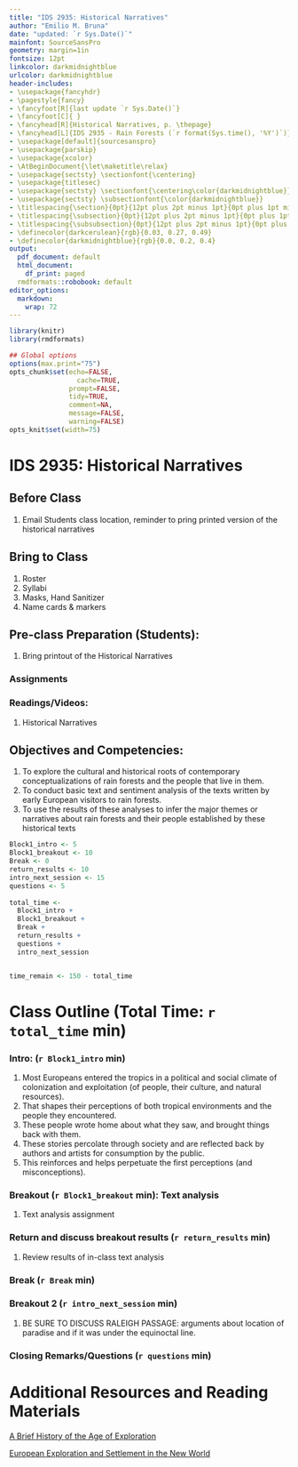 ```yaml
---
title: "IDS 2935: Historical Narratives"
author: "Emilio M. Bruna"
date: "updated: `r Sys.Date()`"
mainfont: SourceSansPro
geometry: margin=1in
fontsize: 12pt
linkcolor: darkmidnightblue
urlcolor: darkmidnightblue
header-includes:
- \usepackage{fancyhdr}
- \pagestyle{fancy}
- \fancyfoot[R]{last update `r Sys.Date()`}
- \fancyfoot[C]{ }
- \fancyhead[R]{Historical Narratives, p. \thepage}
- \fancyhead[L]{IDS 2935 - Rain Forests (`r format(Sys.time(), '%Y')`)}
- \usepackage[default]{sourcesanspro}
- \usepackage{parskip}
- \usepackage{xcolor}
- \AtBeginDocument{\let\maketitle\relax}
- \usepackage{sectsty} \sectionfont{\centering}
- \usepackage{titlesec}
- \usepackage{sectsty} \sectionfont{\centering\color{darkmidnightblue}}
- \usepackage{sectsty} \subsectionfont{\color{darkmidnightblue}}
- \titlespacing{\section}{0pt}{12pt plus 2pt minus 1pt}{0pt plus 1pt minus 1pt}
- \titlespacing{\subsection}{0pt}{12pt plus 2pt minus 1pt}{0pt plus 1pt minus 1pt}
- \titlespacing{\subsubsection}{0pt}{12pt plus 2pt minus 1pt}{0pt plus 1pt minus 1pt}
- \definecolor{darkcerulean}{rgb}{0.03, 0.27, 0.49}
- \definecolor{darkmidnightblue}{rgb}{0.0, 0.2, 0.4}
output:
  pdf_document: default
  html_document:
    df_print: paged
  rmdformats::robobook: default
editor_options: 
  markdown: 
    wrap: 72
---
```



```r
library(knitr)
library(rmdformats)

## Global options
options(max.print="75")
opts_chunk$set(echo=FALSE,
	             cache=TRUE,
               prompt=FALSE,
               tidy=TRUE,
               comment=NA,
               message=FALSE,
               warning=FALSE)
opts_knit$set(width=75)
```
# IDS 2935: Historical Narratives

## Before Class

1. Email Students class location, reminder to pring printed version of the historical narratives

## Bring to Class

1. Roster
2. Syllabi
3. Masks, Hand Sanitizer
4. Name cards & markers

## Pre-class Preparation (Students):

1. Bring printout of the Historical Narratives

### Assignments

### Readings/Videos: 

1. Historical Narratives 

## Objectives and Competencies:   

1. To explore the cultural and historical roots of contemporary conceptualizations of rain forests and the people that live in them.
1. To conduct basic text and sentiment analysis of the texts written by early European visitors to rain forests.
1. To use the results of these analyses to infer the major themes or narratives about rain forests and their people established by these historical texts

\newpage
```r

Block1_intro <- 5
Block1_breakout <- 10
Break <- 0
return_results <- 10
intro_next_session <- 15
questions <- 5  
  
total_time <- 
  Block1_intro + 
  Block1_breakout + 
  Break + 
  return_results + 
  questions +
  intro_next_session 


time_remain <- 150 - total_time
```
# Class Outline (Total Time: `r total_time` min)
\vspace{0.5cm}

### **Intro: ** (`r Block1_intro` min)

1. Most Europeans entered the tropics in a political and social climate of colonization and exploitation (of people, their culture, and natural resources). 
1. That shapes their perceptions of both tropical environments and the people they encountered.
1. These people wrote home about what they saw, and brought things back with them.  
1. These stories percolate through society and are reflected back by authors and artists for consumption by the public.
1. This reinforces and helps perpetuate the first perceptions (and misconceptions).

### **Breakout** (`r Block1_breakout` min): Text analysis

1. Text analysis assignment

### **Return and discuss breakout results** (`r return_results` min)

1. Review results of in-class text analysis

### **Break**  (`r Break` min)    

### **Breakout 2**  (`r intro_next_session` min)      

1. BE SURE TO DISCUSS RALEIGH PASSAGE: arguments about location of paradise and if it was under the equinoctal line.


### Closing Remarks/Questions (`r questions` min)

<!-- ### Free Time -->

<!-- There are `r time_remain` min remaining that can be used to answer questions -->
\vspace{1.5cm}
# Additional Resources and Reading Materials
\vspace{0.5cm}

[A Brief History of the Age of Exploration](https://www.thoughtco.com/age-of-exploration-1435006)

[European Exploration and Settlement in the New World](https://www.u-s-history.com/pages/h1031.html)
